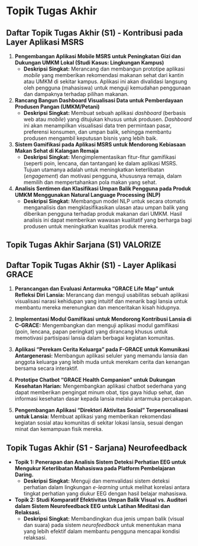 # Topik Tugas Akhir

## **Daftar Topik Tugas Akhir (S1) - Kontribusi pada Layer Aplikasi MSRS**

1.  **Pengembangan Aplikasi Mobile MSRS untuk Peningkatan Gizi dan Dukungan UMKM Lokal (Studi Kasus: Lingkungan Kampus)**
    * **Deskripsi Singkat:** Merancang dan membangun prototipe aplikasi *mobile* yang memberikan rekomendasi makanan sehat dari kantin atau UMKM di sekitar kampus. Aplikasi ini akan divalidasi langsung oleh pengguna (mahasiswa) untuk menguji kemudahan penggunaan dan dampaknya terhadap pilihan makanan.

2.  **Rancang Bangun Dashboard Visualisasi Data untuk Pemberdayaan Produsen Pangan (UMKM/Petani)**
    * **Deskripsi Singkat:** Membuat sebuah aplikasi *dashboard* (berbasis web atau *mobile*) yang ditujukan khusus untuk produsen. *Dashboard* ini akan menampilkan visualisasi data tren permintaan pasar, preferensi konsumen, dan umpan balik, sehingga membantu produsen mengambil keputusan bisnis yang lebih baik.

3.  **Sistem Gamifikasi pada Aplikasi MSRS untuk Mendorong Kebiasaan Makan Sehat di Kalangan Remaja**
    * **Deskripsi Singkat:** Mengimplementasikan fitur-fitur gamifikasi (seperti poin, lencana, dan tantangan) ke dalam aplikasi MSRS. Tujuan utamanya adalah untuk meningkatkan keterlibatan (*engagement*) dan motivasi pengguna, khususnya remaja, dalam memilih dan mempertahankan pola makan yang sehat.

4.  **Analisis Sentimen dan Klasifikasi Umpan Balik Pengguna pada Produk UMKM Menggunakan Natural Language Processing (NLP)**
    * **Deskripsi Singkat:** Membangun model NLP untuk secara otomatis menganalisis dan mengklasifikasikan ulasan atau umpan balik yang diberikan pengguna terhadap produk makanan dari UMKM. Hasil analisis ini dapat memberikan wawasan kualitatif yang berharga bagi produsen untuk meningkatkan kualitas produk mereka.


## Topik Tugas Akhir Sarjana (S1) VALORIZE
    
## **Daftar Topik Tugas Akhir (S1) - Layer Aplikasi GRACE**

1.  **Perancangan dan Evaluasi Antarmuka "GRACE Life Map" untuk Refleksi Diri Lansia:** Merancang dan menguji usabilitas sebuah aplikasi visualisasi narasi kehidupan yang intuitif dan menarik bagi lansia untuk membantu mereka merenungkan dan menceritakan kisah hidupnya.

2.  **Implementasi Modul Gamifikasi untuk Mendorong Kontribusi Lansia di C-GRACE:** Mengembangkan dan menguji aplikasi modul gamifikasi (poin, lencana, papan peringkat) yang dirancang khusus untuk memotivasi partisipasi lansia dalam berbagai kegiatan komunitas.

3.  **Aplikasi "Perekam Cerita Keluarga" pada F-GRACE untuk Komunikasi Antargenerasi:** Membangun aplikasi seluler yang memandu lansia dan anggota keluarga yang lebih muda untuk merekam cerita dan kenangan bersama secara interaktif.

4.  **Prototipe Chatbot "GRACE Health Companion" untuk Dukungan Kesehatan Harian:** Mengembangkan aplikasi chatbot sederhana yang dapat memberikan pengingat minum obat, tips gaya hidup sehat, dan informasi kesehatan dasar kepada lansia melalui antarmuka percakapan.

5.  **Pengembangan Aplikasi "Direktori Aktivitas Sosial" Terpersonalisasi untuk Lansia:** Membuat aplikasi yang memberikan rekomendasi kegiatan sosial atau komunitas di sekitar lokasi lansia, sesuai dengan minat dan kemampuan fisik mereka.


## **Topik Tugas Akhir (S1 - Sarjana) Neurofeedback**

* **Topik 1: Penerapan dan Analisis Sistem Deteksi Perhatian EEG untuk Mengukur Keterlibatan Mahasiswa pada Platform Pembelajaran Daring.**
    * **Deskripsi Singkat:** Menguji dan memvalidasi sistem deteksi perhatian dalam lingkungan *e-learning* untuk melihat korelasi antara tingkat perhatian yang diukur EEG dengan hasil belajar mahasiswa.

* **Topik 2: Studi Komparatif Efektivitas Umpan Balik Visual vs. Auditori dalam Sistem Neurofeedback EEG untuk Latihan Meditasi dan Relaksasi.**
    * **Deskripsi Singkat:** Membandingkan dua jenis umpan balik (visual dan suara) pada sistem *neurofeedback* untuk menentukan mana yang lebih efektif dalam membantu pengguna mencapai kondisi relaksasi.